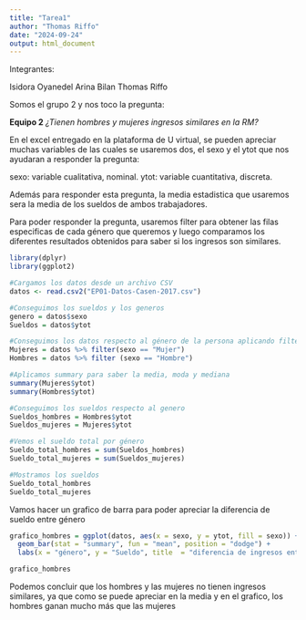 ```yaml
---
title: "Tarea1"
author: "Thomas Riffo"
date: "2024-09-24"
output: html_document
---
```


Integrantes: 

   Isidora Oyanedel
   Arina Bilan
   Thomas Riffo

Somos el grupo 2 y nos toco la pregunta:

**Equipo 2**
*¿Tienen hombres y mujeres ingresos similares en la RM?*

En el excel entregado en la plataforma de U virtual, se pueden apreciar muchas variables de las cuales se usaremos dos, el sexo y el ytot que nos ayudaran a responder la pregunta:

sexo: variable cualitativa, nominal.
ytot: variable cuantitativa, discreta.

Además para responder esta pregunta, la media estadistica que usaremos sera la media de los sueldos de ambos trabajadores.

Para poder responder la pregunta, usaremos filter para obtener las filas especificas de cada género que queremos y luego comparamos los diferentes resultados obtenidos para saber si los ingresos son similares.

```r
library(dplyr)
library(ggplot2)

#Cargamos los datos desde un archivo CSV
datos <- read.csv2("EP01-Datos-Casen-2017.csv")

#Conseguimos los sueldos y los generos
genero = datos$sexo
Sueldos = datos$ytot

#Conseguimos los datos respecto al género de la persona aplicando filter
Mujeres = datos %>% filter(sexo == "Mujer")
Hombres = datos %>% filter (sexo == "Hombre")

#Aplicamos summary para saber la media, moda y mediana
summary(Mujeres$ytot)
summary(Hombres$ytot)

#Conseguimos los sueldos respecto al genero
Sueldos_hombres = Hombres$ytot
Sueldos_mujeres = Mujeres$ytot

#Vemos el sueldo total por género
Sueldo_total_hombres = sum(Sueldos_hombres)
Sueldo_total_mujeres = sum(Sueldos_mujeres)

#Mostramos los sueldos
Sueldo_total_hombres
Sueldo_total_mujeres
```

Vamos hacer un grafico de barra para poder apreciar la diferencia de sueldo entre género
```r
grafico_hombres = ggplot(datos, aes(x = sexo, y = ytot, fill = sexo)) +
  geom_bar(stat = "summary", fun = "mean", position = "dodge") +
  labs(x = "género", y = "Sueldo", title  = "diferencia de ingresos entre hombres y mujeres")

grafico_hombres
```
Podemos concluir que los hombres y las mujeres no tienen ingresos similares, ya que como se puede apreciar en la media y en el grafico, los hombres ganan mucho más que las mujeres
